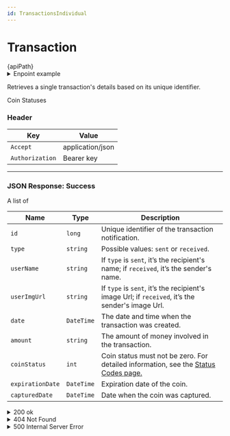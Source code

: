 ```yaml
---
id: TransactionsIndividual
---
```







# Transaction


<div className="highlight-box">
  <HttpMethodTag method={method} /> {apiPath} 
</div>



<details className='details-custom'>
  <summary>Enpoint example</summary>
    <div className="examples-style"> 
      {apiPath.replace('{int}','')}`444`
    </div>
</details>



Retrieves a single transaction's details based on its unique identifier.

Coin Statuses




### Header

| Key      | Value     |
|-------------|----------|
| `Accept` | application/json |
| `Authorization` | Bearer key|



---

### JSON Response: Success 

<div className="table-title">
  A list of
</div>

| Name                  | Type       | Description                                                                                  |
|-----------------------|------------|-----------------------------------------------------------------------------------------------|
| `id`                  | `long`     | Unique identifier of the transaction notification.                                           |
| `type`                | `string`   | Possible values: `sent` or `received`.                                                      |
| `userName`            | `string`   | If `type` is `sent`, it’s the recipient's name; if `received`, it’s the sender's name.       |
| `userImgUrl`          | `string`   | If `type` is `sent`, it’s the recipient's image Url; if `received`, it’s the sender's image Url.       |
| `date`                | `DateTime` | The date and time when the transaction was created.                                          |
| `amount`              | `string`   | The amount of money involved in the transaction.                                             |
| `coinStatus`          | `int`      | Coin status must not be zero. For detailed information, see the [Status Codes page.](/docs/coinsStatuses)|                                           |
| `expirationDate`      | `DateTime` | Expiration date of the coin. |
| `capturedDate`        | `DateTime` | Date when the coin was captured. |


<details className='details-custom'>
<summary>200 ok</summary>
```JSON

{
  "id": 123456789,
  "type": "sent",
  "userName": "Alice Smith",
  "userImgUrl": "https://example.com/images/alice.jpg",
  "date": "2023-11-24T15:30:00Z",
  "amount": "150.75",
  "coinStatus": 1,
  "expirationDate": "2023-12-01T23:59:59Z",
  "capturedDate": null
}
 
```
</details>



---
### JSON Response: Error


<details className='details-custom'>
<summary>400 Bad Request</summary>

```JSON
{
  "code": "INVALID_TRANSACTION_ID",
  "message": "The provided transaction ID is invalid or malformed."
}
```
</details>

<details className='details-custom'>
<summary>404 Not Found</summary>
```JSON
{
  "code": "TRANSACTION_NOT_FOUND",
  "message": "No transaction was found for the provided ID."
}

```
</details>

<details className='details-custom'>
<summary>401 Unauthorized</summary>

```JSON
{
  "code": "UNAUTHORIZED",
  "message": "You are not authorized to access this transaction. Please provide valid authentication."
}

```
</details>

<details className='details-custom'>
<summary> 500 Internal Server Error</summary>


``` JSON
{
  "code": "INTERNAL_SERVER_ERROR",
  "message": "An unexpected error occurred while validating the OTP. Please try again later."
}
```

</details>



